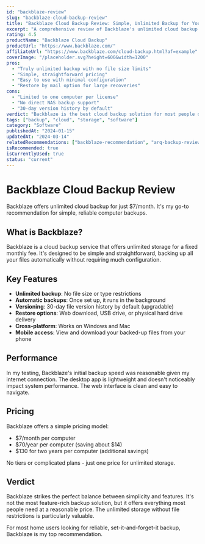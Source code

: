 ```yaml
---
id: "backblaze-review"
slug: "backblaze-cloud-backup-review"
title: "Backblaze Cloud Backup Review: Simple, Unlimited Backup for Your PC"
excerpt: "A comprehensive review of Backblaze's unlimited cloud backup service, examining its features, performance, and value."
rating: 4.5
productName: "Backblaze Cloud Backup"
productUrl: "https://www.backblaze.com/"
affiliateUrl: "https://www.backblaze.com/cloud-backup.html?af=example"
coverImage: "/placeholder.svg?height=600&width=1200"
pros: 
  - "Truly unlimited backup with no file size limits"
  - "Simple, straightforward pricing"
  - "Easy to use with minimal configuration"
  - "Restore by mail option for large recoveries"
cons: 
  - "Limited to one computer per license"
  - "No direct NAS backup support"
  - "30-day version history by default"
verdict: "Backblaze is the best cloud backup solution for most people due to its simplicity, unlimited storage, and reasonable pricing."
tags: ["backup", "cloud", "storage", "software"]
category: "Software"
publishedAt: "2024-01-15"
updatedAt: "2024-03-14"
relatedRecommendations: ["backblaze-recommendation", "arq-backup-review"]
isRecommended: true
isCurrentlyUsed: true
status: "current"
---
```


# Backblaze Cloud Backup Review

Backblaze offers unlimited cloud backup for just $7/month. It's my go-to recommendation for simple, reliable computer backups.

## What is Backblaze?

Backblaze is a cloud backup service that offers unlimited storage for a fixed monthly fee. It's designed to be simple and straightforward, backing up all your files automatically without requiring much configuration.

## Key Features

- **Unlimited backup**: No file size or type restrictions
- **Automatic backups**: Once set up, it runs in the background
- **Versioning**: 30-day file version history by default (upgradable)
- **Restore options**: Web download, USB drive, or physical hard drive delivery
- **Cross-platform**: Works on Windows and Mac
- **Mobile access**: View and download your backed-up files from your phone

## Performance

In my testing, Backblaze's initial backup speed was reasonable given my internet connection. The desktop app is lightweight and doesn't noticeably impact system performance. The web interface is clean and easy to navigate.

## Pricing

Backblaze offers a simple pricing model:
- $7/month per computer
- $70/year per computer (saving about $14)
- $130 for two years per computer (additional savings)

No tiers or complicated plans - just one price for unlimited storage.

## Verdict

Backblaze strikes the perfect balance between simplicity and features. It's not the most feature-rich backup solution, but it offers everything most people need at a reasonable price. The unlimited storage without file restrictions is particularly valuable.

For most home users looking for reliable, set-it-and-forget-it backup, Backblaze is my top recommendation. 